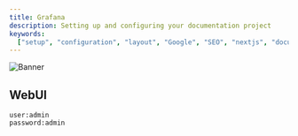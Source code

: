 ```yaml
---
title: Grafana
description: Setting up and configuring your documentation project
keywords:
  ["setup", "configuration", "layout", "Google", "SEO", "nextjs", "documents"]
---
```


![Banner](/images/13.png "Grafana WebUI")

## WebUI

<CardGrid>
  <Card
    title="Grafana"
    href="http://localhost:3000/"
    icon="alignJustify"
    external={true}
    variant="small"
  />
</CardGrid>

```
user:admin
password:admin
```
